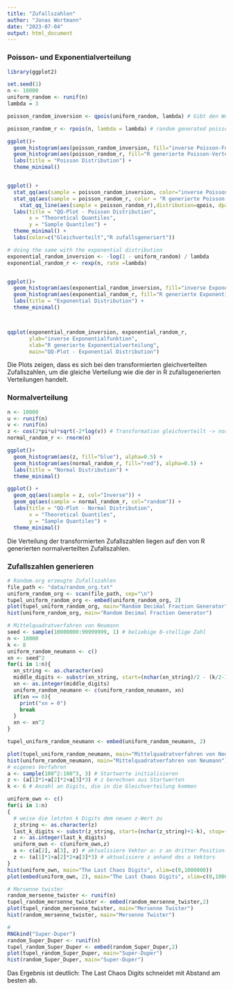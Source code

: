 ```yaml
---
title: "Zufallszahlen"
author: "Jonas Wortmann"
date: "2023-07-04"
output: html_document
---
```


### Poisson- und Exponentialverteilung

```r
library(ggplot2)

set.seed(1)
n <- 10000
uniform_random <- runif(n)
lambda = 3

poisson_random_inversion <- qpois(uniform_random, lambda) # Gibt den Wert der inversen Poisson-Funktion für die kumulative Dichte zurück. Q(p) = F^-1(p)

poisson_random_r <- rpois(n, lambda = lambda) # random generated poisson-distributed numbers in R

ggplot()+
  geom_histogram(aes(poisson_random_inversion, fill="inverse Poisson-Funktion"), alpha=0.5) +
  geom_histogram(aes(poisson_random_r, fill="R generierte Poisson-Verteilung"), alpha=0.5) +
  labs(title = "Poisson Distribution") +
  theme_minimal()


ggplot() +
  stat_qq(aes(sample = poisson_random_inversion, color="inverse Poisson-Funktion"), distribution=qpois, alpha=0.5, dparams = list(lambda = lambda)) +
  stat_qq(aes(sample = poisson_random_r, color = "R generierte Poisson-Verteilung"), distribution=qpois, alpha=0.5, dparams = list(lambda = lambda)) +
    stat_qq_line(aes(sample = poisson_random_r),distribution=qpois, dparams = list(lambda = lambda))+
  labs(title = "QQ-Plot - Poisson Distribution",
       x = "Theoretical Quantiles",
       y = "Sample Quantiles") +
  theme_minimal() +
  labs(color=c("Gleichverteilt","R zufallsgeneriert")) 
```

```r
# doing the same with the exponential distribution
exponential_random_inversion <- -log(1 - uniform_random) / lambda
exponential_random_r <- rexp(n, rate =lambda)


ggplot()+
  geom_histogram(aes(exponential_random_inversion, fill="inverse Exponentialfunktion"), alpha=0.5) +
  geom_histogram(aes(exponential_random_r, fill="R generierte Exponentialverteilung"), alpha=0.5) +
  labs(title = "Exponential Distribution") +
  theme_minimal()



qqplot(exponential_random_inversion, exponential_random_r, 
       ylab="inverse Exponentialfunktion",
       xlab="R generierte Exponentialverteilung",
       main="QQ-Plot - Exponential Distribution")
```

Die Plots zeigen, dass es sich bei den transformierten gleichverteilten Zufallszahlen, um die gleiche Verteilung wie die der in R zufallsgenerierten Verteilungen handelt.

### Normalverteilung

```r
n <- 10000
u <- runif(n)
v <- runif(n)
z <- cos(2*pi*u)*sqrt(-2*log(v)) # Transformation gleichverteilt -> normalverteilt
normal_random_r <- rnorm(n)

ggplot()+
  geom_histogram(aes(z, fill="blue"), alpha=0.5) +
  geom_histogram(aes(normal_random_r, fill="red"), alpha=0.5) +
  labs(title = "Normal Distribution") +
  theme_minimal()

ggplot() +
  geom_qq(aes(sample = z, col="Inverse")) +
  geom_qq(aes(sample = normal_random_r, col="random")) +
  labs(title = "QQ-Plot - Normal Distribution",
       x = "Theoretical Quantiles",
       y = "Sample Quantiles") +
  theme_minimal()
```

Die Verteilung der transformierten Zufallszahlen liegen auf den von R generierten normalverteilten Zufallszahlen.

### Zufallszahlen generieren

```r
# Random.org erzeugte Zufallszahlen
file_path <- "data/random_org.txt"
uniform_random_org <- scan(file_path, sep="\n")
tupel_uniform_random_org <- embed(uniform_random_org, 2)
plot(tupel_uniform_random_org, main="Random Decimal Fraction Generator")
hist(uniform_random_org, main="Random Decimal Fraction Generator")

# Mittelquadratverfahren von Neumann
seed <- sample(10000000:99999999, 1) # beliebige 8-stellige Zahl
n <- 10000
k <- 8
uniform_random_neumann <- c()
xn <- seed^2
for(i in 1:n){
  xn_string <- as.character(xn)
  middle_digits <- substr(xn_string, start=(nchar(xn_string)/2 - (k/2-1)), stop=(nchar(xn_string)/2 +k/2)) #get the 8 middle digits of the squared xn
  xn <- as.integer(middle_digits)
  uniform_random_neumann <- c(uniform_random_neumann, xn)
  if(xn == 0){
    print("xn = 0")
    break
  }
  xn <- xn^2
}

tupel_uniform_random_neumann <- embed(uniform_random_neumann, 2)

plot(tupel_uniform_random_neumann, main="Mittelquadratverfahren von Neumann")
hist(uniform_random_neumann, main="Mittelquadratverfahren von Neumann")
# eigenes Verfahren
a <- sample(100^2:100^3, 3) # Startwerte initialisieren
z <- (a[1]*1+a[2]*2+a[3]*3) # z berechnen aus Startwerten
k <- 6 # Anzahl an Digits, die in die Gleichverteilung kommen

uniform_own <- c()
for(i in 1:n)
{
  # weise die letzten k Digits dem neuen z-Wert zu
  z_string <- as.character(z)
  last_k_digits <- substr(z_string, start=(nchar(z_string)+1-k), stop=(nchar(z_string)))
  z <- as.integer(last_k_digits)
  uniform_own <- c(uniform_own,z)
  a <- c(a[2], a[3], z) # aktualisiere Vektor a: z an dritter Position. Entferne a1
  z <- (a[1]*1+a[2]*2+a[3]*3) # aktualisiere z anhand des a Vektors
}
hist(uniform_own, main="The Last Chaos Digits", xlim=c(0,1000000))
plot(embed(uniform_own, 2), main="The Last Chaos Digits", xlim=c(0,1000000), ylim=c(0,1000000))

# Mersenne twister
random_mersenne_twister <- runif(n)
tupel_random_mersenne_twister <- embed(random_mersenne_twister,2)
plot(tupel_random_mersenne_twister, main="Mersenne Twister")
hist(random_mersenne_twister, main="Mersenne Twister")

# 
RNGkind("Super-Duper")
random_Super_Duper <- runif(n)
tupel_random_Super_Duper <- embed(random_Super_Duper,2)
plot(tupel_random_Super_Duper, main="Super-Duper")
hist(random_Super_Duper, main="Super-Duper")
```

Das Ergebnis ist deutlich: The Last Chaos Digits schneidet mit Abstand am besten ab.
